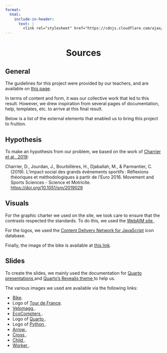 ```yaml
---
format:
  html:
    include-in-header:
      text: |
        <link rel="stylesheet" href="https://cdnjs.cloudflare.com/ajax/libs/font-awesome/6.5.1/css/all.min.css">
---
```


<div style="text-align: center;">
<h1>Sources <i class="fas fa-book"></i></h1>
</div>

## General

<p class = "text"> The guidelines for this project were provided by our teachers, and are available on <a href="https://josephsalmon.github.io/HAX712X/Projects/2024-2025/README.html">this page</a>. </p>

<p class = "text"> In terms of content and form, it was our collective work that led to this result. However, we drew inspiration from several pages of documentation, help, templates, etc. to arrive at this final result. </p>

<p class = "text"> Below is a list of the external elements that enabled us to bring this project to fruition. </p>

## Hypothesis 

<p class = "text"> To make an hypothesis from our problem, we based on the work of <a href="https://www.researchgate.net/publication/337445763_L'impact_social_des_grands_evenements_sportifs_reflexions_theoriques_et_methodologiques_a_partir_de_l'Euro_2016">Charrier et al., 2019</a>:</p>

<p style="text-indent: -1.25em; margin-left: 1.25em;">
Charrier, D., Jourdan, J., Bourbillères, H., Djaballah, M., & Parmantier, C. (2019). L’impact social des grands événements sportifs : Réflexions théoriques et méthodologiques à partir de l’Euro 2016. Movement and Sports Sciences - Science et Motricite. <a href="https://doi.org/10.1051/sm/2019029">https://doi.org/10.1051/sm/2019029</a> </p>

## Visuals

<p class = "text"> For the graphic charter we used on the site, we took care to ensure that the contrasts respected the standards. To do this, we used the <a href="https://webaim.org/resources/contrastchecker/">WebAIM site </a>. </p>

<p class = "text"> For the logos, we used the <a href="https://cdnjs.cloudflare.com/ajax/libs/font-awesome/6.5.1/css/all.min.css">Content Delivery Network for JavaScript</a> icon database. </p>

<p class = "text"> Finally, the image of the bike is available at <a href="https://www.google.com/search?sca_esv=360d606574466e04&rlz=1C5CHFA_enFR1134FR1134&sxsrf=ADLYWIJhYTFJLd0NF5EToQkXKb7MY35KIg:1733495181608&q=v%C3%A9lo+logo&udm=2&fbs=AEQNm0CbCVgAZ5mWEJDg6aoPVcBgTlosgQSuzBMlnAdio07UCJQtmEkU6i-_BMZgWHB0gXBsp1FOhasv23lx-35-QOCWgwy8Ub06ZphwlpTwKltvFFk4jK7vaMxDVszuY0JzJdQK4U73ddOZJPIt5I7j71nfikGYErW4w3LNAyjwyoUIJVWYbc7iGg1NtY_JBWjlPnrzjW5m&sa=X&ved=2ahUKEwi3zZPkrJOKAxV0_rsIHUbAOgcQtKgLegQIGRAB&biw=1920&bih=958&dpr=1#vhid=ZR3j4T-lFtaujM&vssid=mosaic">this link</a>. </p>

## Slides

<p class = "text"> To create the slides, we mainly used the documentation for <a href="https://quarto.org/docs/presentations/"> Quarto presentations </a> and <a href="https://quarto.org/docs/presentations/revealjs/">Quarto's Revealjs theme </a> to help us. </p>

<p class = "text"> The various images we used are available via the following links: </p>

<ul class = "text">
  <li> <a href="https://www.google.com/search?sca_esv=360d606574466e04&rlz=1C5CHFA_enFR1134FR1134&sxsrf=ADLYWIJhYTFJLd0NF5EToQkXKb7MY35KIg:1733495181608&q=v%C3%A9lo+logo&udm=2&fbs=AEQNm0CbCVgAZ5mWEJDg6aoPVcBgTlosgQSuzBMlnAdio07UCJQtmEkU6i-_BMZgWHB0gXBsp1FOhasv23lx-35-QOCWgwy8Ub06ZphwlpTwKltvFFk4jK7vaMxDVszuY0JzJdQK4U73ddOZJPIt5I7j71nfikGYErW4w3LNAyjwyoUIJVWYbc7iGg1NtY_JBWjlPnrzjW5m&sa=X&ved=2ahUKEwi3zZPkrJOKAxV0_rsIHUbAOgcQtKgLegQIGRAB&biw=1920&bih=958&dpr=1#vhid=ZR3j4T-lFtaujM&vssid=mosaic">Bike</a>. </li>
  <li> Logo of <a href="https://www.google.com/search?sca_esv=360d606574466e04&rlz=1C5CHFA_enFR1134FR1134&sxsrf=ADLYWII5VWunyUuekumwZJeZ7Q0r0uOzqQ:1733496067922&q=logo+tour+de+france+2023&udm=2&fbs=AEQNm0CbCVgAZ5mWEJDg6aoPVcBgTlosgQSuzBMlnAdio07UCFdb4kkCZQx4-ERIk5vUh0ggofzXKAnOWLfX3LfiEpOL2lI_mlPUigdiia8nmBZbO_yX9CN1MMw7UaHLgtmwzNgBw2uhdh4J9JOT94ha1qhst7mDZJr3ZGsR1mkn9ltQ3ayUUiRdkn9aalJBgv1A66x6ANB3&sa=X&sqi=2&ved=2ahUKEwi4iOSKsJOKAxWKUUEAHV1PNrMQtKgLegQIFBAB&biw=1920&bih=958&dpr=1#vhid=VX_ukA1-c_7EbM&vssid=mosaic">Tour de France</a>. </li>
  <li> <a href= "https://www.google.com/search?sca_esv=72f134593c210a2c&rlz=1C5CHFA_enFR1134FR1134&sxsrf=ADLYWIJ0W3RHutDfuDw1qZavxRWVvI8cTQ:1733668536189&q=v%C3%A9lomagg+montpellier+donn%C3%A9es&udm=2&fbs=AEQNm0CbCVgAZ5mWEJDg6aoPVcBgTlosgQSuzBMlnAdio07UCFdb4kkCZQx4-ERIk5vUh0ggofzXKAnOWLfX3LfiEpOLrAl49AVGOlYs1ifBO2LLkKBS1YTux-p_gUoyztF6wWCIzAeOgP13GuSmkrTDm8ZkFNycic2OBe0rFjZazRsh39DNSd0&sa=X&sqi=2&ved=2ahUKEwiMxIfKspiKAxUfaEEAHRfpALgQtKgLegQIGBAB&biw=1920&bih=958&dpr=1#vhid=CTbH5z1Meo6IEM&vssid=mosaic" > Velomagg </a>. </li>
  <li> <a href= "https://www.google.com/search?sca_esv=72f134593c210a2c&rlz=1C5CHFA_enFR1134FR1134&sxsrf=ADLYWIJMRPGpwCzoZUK252HY0i-mPeTWIg:1733668677639&q=ecocompteur+montpellier&udm=2&fbs=AEQNm0CbCVgAZ5mWEJDg6aoPVcBgTlosgQSuzBMlnAdio07UCFdb4kkCZQx4-ERIk5vUh0ggofzXKAnOWLfX3LfiEpOL2lI_mlPUigdiia8nmBZbO8brp0rc-n6-Vr7XlVYWJuz8Ty8XrzGsET_ZbZqV1TN70aIZRoLVLyVtE9l8bmfUK9uHiClw5RojQbM5iwSfKN1wUPC3&sa=X&ved=2ahUKEwiH-cCNs5iKAxU-h_0HHezwLowQtKgLegQIFBAB&biw=1920&bih=958&dpr=1#vhid=GtdhASLXhFXcVM&vssid=mosaic" > EcoCompters </a>. </li>
  <li> Logo of <a href= "https://www.google.com/search?sca_esv=72f134593c210a2c&rlz=1C5CHFA_enFR1134FR1134&sxsrf=ADLYWIKbvqYk1jPNubvOSnuszwNRZtSMzA:1733669413529&q=quarto+logo&udm=2&fbs=AEQNm0CbCVgAZ5mWEJDg6aoPVcBgTlosgQSuzBMlnAdio07UCJQtmEkU6i-_BMZgWHB0gXBsp1FOhasv23lx-35-QOCWgwy8Ub06ZphwlpTwKltvFFk4jK7vaMxDVszuY0JzJdQK4U73ddOZJPIt5I7j71nfikGYErW4w3LNAyjwyoUIJVWYbc7iGg1NtY_JBWjlPnrzjW5m&sa=X&ved=2ahUKEwionLTstZiKAxW98rsIHRzzHSQQtKgLegQIGxAB&biw=1920&bih=958&dpr=1#vhid=jgNWdvRPq_mGwM&vssid=mosaic" > Quarto </a>. </li>
  <li> Logo of <a href= "https://www.google.com/search?q=python+logo&sca_esv=72f134593c210a2c&rlz=1C5CHFA_enFR1134FR1134&udm=2&biw=1920&bih=958&sxsrf=ADLYWIJvlIY3k0wbxEvhb9p4J9R-QpB7_w%3A1733669440780&ei=QLJVZ9WVL6Dj7_UPvp7n-Ag&ved=0ahUKEwjVtbP5tZiKAxWg8bsIHT7PGY8Q4dUDCBA&uact=5&oq=python+logo&gs_lp=EgNpbWciC3B5dGhvbiBsb2dvMgUQABiABDIFEAAYgAQyBRAAGIAEMgUQABiABDIFEAAYgAQyBRAAGIAEMgUQABiABDIFEAAYgAQyBBAAGB4yBBAAGB5I4AhQ4gJYtQdwAXgAkAEAmAFRoAHuAqoBATW4AQPIAQD4AQGYAgagAoEDwgINEAAYgAQYsQMYQxiKBcICBhAAGAcYHsICChAAGIAEGEMYigXCAggQABiABBixA8ICDhAAGIAEGLEDGIMBGIoFwgIEEAAYA5gDAIgGAZIHATagB_cX&sclient=img#vhid=xOBC4kliSKCGwM&vssid=mosaic" > Python </a>. </li>
  <li> <a href= "https://www.google.com/search?sca_esv=72f134593c210a2c&rlz=1C5CHFA_enFR1134FR1134&sxsrf=ADLYWIIV6cVga5ECrfkBSFhfBc6wIdo3jQ:1733669738135&q=fl%C3%A8che&udm=2&fbs=AEQNm0CbCVgAZ5mWEJDg6aoPVcBgTlosgQSuzBMlnAdio07UCJQtmEkU6i-_BMZgWHB0gXBsp1FOhasv23lx-35-QOCW29mlVRlid8Kf_yHZgErmroOAl6jUc9HHkkkH6_CBc7hpIE9QiogFYvQMVDNW7jvnPwf6uiYKzNvoSv--odQuqnMaEU-xOujezx-GrXEN7RvQ9Zuv&sa=X&sqi=2&ved=2ahUKEwi00JiHt5iKAxUIVUEAHSlqDgoQtKgLegQIFRAB&biw=1920&bih=958&dpr=1#vhid=snECqKTOIc002M&vssid=mosaic" > Arrow </a>. </li>
  <li> <a href= "https://www.google.com/search?q=croix+annulation+noire+sans+fond&sca_esv=8f55730a6f25802f&rlz=1C5CHFA_enFR1134FR1134&udm=2&biw=1920&bih=958&sxsrf=ADLYWILG-9jbT0pwyfaxSPPLXmO9uQe8XA%3A1733670852009&ei=xLdVZ7kFqv_v9Q_3t--xDQ&ved=0ahUKEwi596mau5iKAxWq_7sIHffbO9YQ4dUDCBA&uact=5&oq=croix+annulation+noire+sans+fond&gs_lp=EgNpbWciIGNyb2l4IGFubnVsYXRpb24gbm9pcmUgc2FucyBmb25kSIYKUOgBWKEJcAF4AJABAJgBSKABrAWqAQIxMLgBA8gBAPgBAZgCAKACAJgDAIgGAZIHAKAHwgM&sclient=img#vhid=kvrT1AdiPDd7eM&vssid=mosaic" > Cross </a>. </li>
  <li> <a href= "https://www.google.com/search?q=logo+enfants&sca_esv=076c6e27218f3cb7&rlz=1C5CHFA_enFR1134FR1134&udm=2&biw=1920&bih=958&sxsrf=ADLYWII2jZa5PGUnTEQk7R-uHd0lrxKMwA%3A1733761011749&ei=8xdXZ_SuLduE9u8PrYW6-As&ved=0ahUKEwi09OuJi5uKAxVbgv0HHa2CDr8Q4dUDCBA&uact=5&oq=logo+enfants&gs_lp=EgNpbWciDGxvZ28gZW5mYW50czIEECMYJzIEECMYJzIFEAAYgAQyBRAAGIAEMgUQABiABDIFEAAYgAQyBBAAGB4yBBAAGB4yBhAAGAgYHjIGEAAYCBgeSMUFUMkBWO0CcAF4AJABAJgBV6ABlQGqAQEyuAEDyAEA-AEBmAICoAKdAZgDAIgGAZIHATKgB5wO&sclient=img#vhid=nBx1grItrAL2sM&vssid=mosaic" > Child </a>. </li>
  <li> <a href= "https://www.google.com/search?sca_esv=076c6e27218f3cb7&rlz=1C5CHFA_enFR1134FR1134&sxsrf=ADLYWIK41Licr40Xgtd6IwTyDPBLSoFKFA:1733761062186&q=logo+travailleurs&udm=2&fbs=AEQNm0CbCVgAZ5mWEJDg6aoPVcBgTlosgQSuzBMlnAdio07UCDLCEFD_usRx1ypeyG12vsLgrgE1EkM5B5upM8RCk3yTlEJu4dgcI0TMzUDmbxwU52CfDRRycGToS9mLm6HS3zUr0ZWIAZZZ_WeflgZIznWZ9RyJTZnuRcVFIUbfnUmlA-Vjm7ToO1SJegibi3lJB1jtyzHu4OaB00nJLmW7i-QM5M5wSg&sa=X&ved=2ahUKEwiqmPKhi5uKAxVBgP0HHUb1HAEQtKgLegQIFxAB&biw=1920&bih=958&dpr=1#vhid=fSV7wGp0WFw1zM&vssid=mosaic" > Worker </a>. </li>
</ul>

